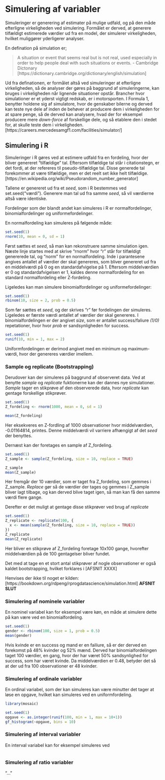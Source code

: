 # Simulering af variabler

Simuleringer er generering af estimater på mulige udfald, og på den måde efterligne virkeligheden ved simulering. Formålet er derved, at generere tilfældigt estimerede værdier ud fra en model, der simulerer virkeligheden, hvilket muliggører yderligerer analyser. 

En defination på simulation er;

>A situation or event that seems real but is not real, used especially in order to help people deal with such situations or events. - Cambridge Dictonary [https://dictionary.cambridge.org/dictionary/english/simulation]

Ud fra definationen, er formålet altså ved simuleringer at efterligne virkeligheden, så de analyser der gøres på baggrund af simuleringerne, kan bruges i virkeligheden når lignende situationer opstår.
Brancher hvor simulationer er et yderst vigtigt redskab, er i motorsporten. I Formula 1, benytter holdene sig af simulatore, hvor de genskaber bilerne og derved kan teste nye dele af inden de behøver at producere dem i virkeligheden for at spare penge, så de derved kan analysere, hvad der for eksempel producere mere _down-force_ af forskellige dele, og så etablere den i stedet for, at skulle teste dem i virkeligheden. [https://careers.mercedesamgf1.com/facilities/simulator/] 

## Simulering i R

Simuleringer i R gøres ved at estimere udfald fra en fordeling, hvor der bliver genereret "tilfældige" tal. Eftersom tilfældige tal står i citationstegn, er det fordi, at der refereres til pseudo-tilfældige tal. 
Disse generede tal forekommer at være tilfældige, men er det reelt set ikke helt tilfældige. [https://en.wikipedia.org/wiki/Pseudorandom_number_generator]

Tallene er genereret ud fra et _seed_, som i R bestemmes ved set.seed("værdi"). Generere man tal ud fra samme _seed_, så vil værdierne altså være identiske.

Fordelinger som der blandt andet kan simuleres i R er normalfordelinger, binomialfordelinger og uniformefordelinger. 

En normalfordeling kan simuleres på følgende måde:
```r
set.seed(1)
rnorm(10, mean = 0, sd = 1)
```

Først sættes et _seed_, så man kan rekonstruere samme simulation igen. Næste linje startes med at skrive "rnorm" hvor "r" står for tilfældigt genererede tal, og "norm" for en normalfordeling. Inde i parantesene angives antallet af værdier der skal genereres, som bliver genereret ud fra en middelværdi på 0 og en standardafvigelse på 1. Eftersom middelværdien er 0 og standardafvigelsen er 1, kaldes denne normalfordeling for en standard normalfordeling eller Z-fordeling.

Ligeledes kan man simulere binomialfordelinger og uniformefordelinger:
```r
set.seed(1)
rbinom(10, size = 2, prob = 0.5)
```

Som før sættes et _seed_, og der skrives "r" før fordelingen der simuleres. Ligeledes er færste værdi antallet af værdier der skal genereres. I binomialfordelingen er der angivet _size_, som er antallet success/faliure _(1/0)_ repetationer, hvor hvor _prob_ er sandsynligheden for success. 

```r
set.seed(1)
runif(10, min = 1, max = 2)
```

Uniformfordelingen er derimod angivet med en minimum og maximum-værdi, hvor der genereres værdier imellem. 

### Sample og replicate (Bootstrapping)

Derudover kan der simuleres på baggrund af observeret data. Ved at benytte _sample_ og _replicate_ fuktionerne kan der dannes nye simulationer. _Sample_ tager en stikprøve af den observerede data, hvor _replicate_ kan gentage forskellige stikprøver.
```r
set.seed(1)
Z_fordeling <- rnorm(1000, mean = 0, sd = 1)

mean(Z_fordeling)
```
Her eksekveres en Z-fordling af 1000 observationer hvor middelværdien, -0.01164814, printes. Denne middelværdi vil varriere afhængigt af det _seed_ der benyttes.

Dernæst kan der foretages en sample af Z_fordeling.

```r
set.seed(1)
Z_sample <- sample(Z_fordeling, size = 10, replace = TRUE)

Z_sample
mean(Z_sample)
```
Her fremgår der 10 værdier, som er taget fra Z_fordeling, som gemmes i Z_sample. _Replace_ gør så de værdier der tages og gemmes i Z_sample bliver lagt tilbage, og kan derved blive taget igen, så man kan få den samme værdi flere gange. 

Derefter er det muligt at gentage disse stikprøver ved brug af _replicate_
```r
set.seed(1)
Z_replicate <- replicate(100, {
  x <- mean(sample(Z_fordeling, size = 10, replace = TRUE))
})
Z_replicate
mean(Z_replicate)
```
Her bliver en stikprøve af Z_fordeling foretage 10x100 gange, hvorefter middelværdien på de 100 gentagelser bliver fundet. 

Det med at tage en et stort antal stikprøver af nogle observationer er også kaldet bootstrapping, hvilket forklares i [AFSNIT XXXX]

Henvises der ikke til noget er kilden: [https://bookdown.org/rdpeng/rprogdatascience/simulation.html]
__AFSNIT SLUT__


### Simulering af nominele variabler
En nominel variabel kan for eksempel være køn, en måde at simulere dette på kan være ved en binomialfordeling.
```r
set.seed(1)
gender <- rbinom(100, size = 1, prob = 0.5)
mean(gender)
```
Hvis kvinde er en success og mand er en failiure, så er der derved en forekomst på 48% kvinder og 52% mænd. Derved har binomialfordelingen taget 100 værdier, en gang,  hvor der har været 50% sandsynlighed for success, som har været kvinde. Da middelværdien er 0.48, betyder det så at der ud fra 100 observationer er 48 kvinder.

### Simulering af ordinale variabler
En ordinal variabel, som der kan simuleres kan være minutter det tager at løse en opgave, hvilket kan simuleres ved en uniformfordeling.

```r
library(mosaic)
```


```r
set.seed(1)
opgave <- as.integer(runif(100, min = 1, max = 10+1))
gf_histogram(~opgave, bins = 10)
```

### Simulering af interval variabler
En interval variabel kan for eksempel simuleres ved 
```r

```

### Simulering af ratio variabler
"..."
```r

```

